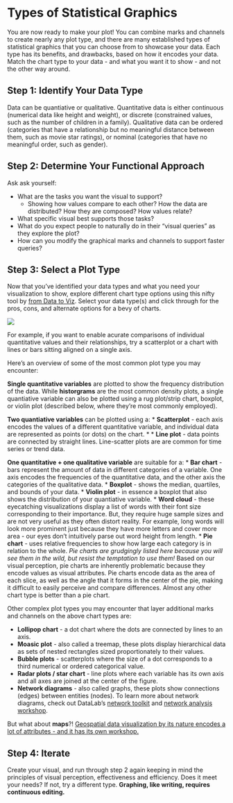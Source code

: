 Types of Statistical Graphics
=============

You are now ready to make your plot! You can combine marks and channels to create nearly any plot type, and there are many established types of statistical graphics that you can choose from to showcase your data. Each type has its benefits, and drawbacks, based on how it encodes your data. Match the chart type to your data - and what you want it to show - and not the other way around.

Step 1: Identify Your Data Type
-------------------

Data can be quantiative or qualitative. Quantitative data is either continuous (numerical data like height and weight), or discrete (constrained values, such as the number of children in a family). Qualitative data can be ordered (categories that have a relationship but no meaningful distance between them, such as movie star ratings), or nominal (categories that have no meaningful order, such as gender).

Step 2: Determine Your Functional Approach
-------------------------

Ask ask yourself:

* What are the tasks you want the visual to support?
   * Showing how values compare to each other? How the data are distributed? How they are composed? How values relate?
* What specific visual best supports those tasks?
* What do you expect people to naturally do in their "visual queries" as they explore the plot?
* How can you modify the graphical marks and channels to support faster queries?

Step 3: Select a Plot Type
-------------------

Now that you've identified your data types and what you need your visualization to show, explore different chart type options using this nifty tool by [from Data to Viz](https://www.data-to-viz.com/). Select your data type(s) and click through for the pros, cons, and alternate options for a bevy of charts.

![](./img/from_data_to_viz_screengrab.PNG)

For example, if you want to enable acurate comparisons of individual quantitative values and their relationships, try a scatterplot or a chart with lines or bars sitting aligned on a single axis.

Here's an overview of some of the most common plot type you may encounter:

**Single quantitative variables** are plotted to show the frequency distribution of the data. While **historgrams** are the most common density plots, a single quantiative variable can also be plotted using a rug plot/strip chart, boxplot, or violin plot (described below, where they're most commonly employed).

**Two quantiative variables** can be plotted using a:
* **Scatterplot** - each axis encodes the values of a different quantitative variable, and individual data are represented as points (or dots) on the chart.
* * **Line plot** - data points are connected by straight lines. Line-scatter plots are are common for time series or trend data.

**One quantitative + one qualitative variable** are suitable for a:
* **Bar chart** - bars represent the amount of data in different categories of a variable. One axis encodes the frequencies of the quantitative data, and the other axis the categories of the qualitative data.
* **Boxplot** - shows the median, quartiles, and bounds of your data.
* **Violin plot** - in essence a boxplot that also shows the distribution of your quantiative variable.
* **Word cloud** - these eyecatching visualizations display a list of words with their font size corresponding to their importance. But, they require huge sample sizes and are not very useful as they often distort reality. For example, long words will look more prominent just because they have more letters and cover more area - our eyes don't intuitively parse out word height from length.
* **Pie chart** - uses relative frequencies to show how large each category is in relation to the whole. 
 *Pie charts are grudgingly listed here because you will see them in the wild, but resist the temptation to use them!* Based on our visual perception, pie charts are inherently problematic because they encode values as visual attributes. Pie charts encode data as the area of each slice, as well as the angle that it forms in the center of the pie, making it difficult to easily perceive and compare differences. Almost any other chart type is better than a pie chart.

Other complex plot types you may encounter that layer additional marks and channels on the above chart types are:

* **Lollipop chart** - a dot chart where the dots are connected by lines to an axis.
* **Moasic plot** - also called a treemap, these plots display hierarchical data as sets of nested rectangles sized proportionately to their values.
* **Bubble plots** - scatterplots where the size of a dot corresponds to a third numerical or ordered categorical value.
* **Radar plots / star chart** - line plots where each variable has its own axis and all axes are joined at the center of the figure.
* **Network diagrams** - also called graphs, these plots show connections (edges) between entities (nodes). To learn more about network diagrams, check out DataLab's [network toolkit](https://datalab.ucdavis.edu/networks/) and [network analysis workshop](https://www.youtube.com/watch?v=H6IkFnykX1s&feature=youtu.be).

But what about **maps**?! [Geospatial data visualization by its nature encodes a lot of attributes - and it has its own workshop.](https://datalab.ucdavis.edu/eventscalendar/dsi-workshop-geospatial-data-visualization/)

Step 4: Iterate
-----------

Create your visual, and run through step 2 again keeping in mind the principles of visual perception, effectiveness and efficiency. Does it meet your needs? If not, try a different type. **Graphing, like writing, requires continuous editing.**
